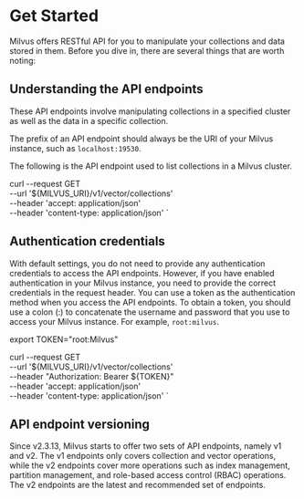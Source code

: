 # Get Started

Milvus offers RESTful API for you to manipulate your collections and data stored in them. Before you dive in, there are several things that are worth noting:

## Understanding the API endpoints

These API endpoints involve manipulating collections in a specified cluster as well as the data in a specific collection.

The prefix of an API endpoint should always be the URI of your Milvus instance, such as `localhost:19530`.

The following is the API endpoint used to list collections in a Milvus cluster.


curl --request GET \
    --url '${MILVUS_URI}/v1/vector/collections' \
    --header 'accept: application/json' \
    --header 'content-type: application/json'
`
<CodeBlock children={code1} />

## Authentication credentials

With default settings, you do not need to provide any authentication credentials to access the API endpoints. However, if you have enabled authentication in your Milvus instance, you need to provide the correct credentials in the request header. You can use a token as the authentication method when you access the API endpoints. To obtain a token, you should use a colon (:) to concatenate the username and password that you use to access your Milvus instance. For example, `root:milvus`.

export TOKEN="root:Milvus"

curl --request GET \
    --url '${MILVUS_URI}/v1/vector/collections' \
    --header "Authorization: Bearer ${TOKEN}" \
    --header 'accept: application/json' \
    --header 'content-type: application/json'
`
<CodeBlock children={code2} />

## API endpoint versioning

Since v2.3.13, Milvus starts to offer two sets of API endpoints, namely v1 and v2. The v1 endpoints only covers collection and vector operations, while the v2 endpoints cover more operations such as index management, partition management, and role-based access control (RBAC) operations. The v2 endpoints are the latest and recommended set of endpoints.
